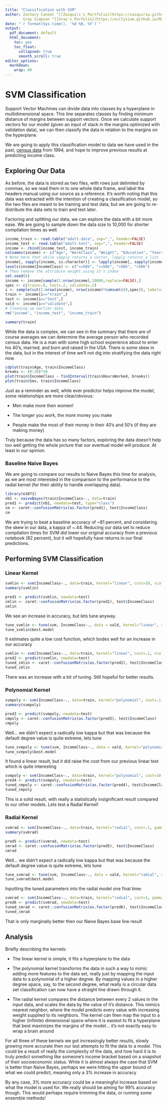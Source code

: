 ---
title: "Classification with SVM"
author: Zachary Canoot ^[[Zaiquiri's Portfolio](https://zaiquiriw.github.io/ml-portfolio/)]
        Gray Simpson ^[[Gray's Porfolio](https://ecclysium.github.io/MachineLearning_Portfolio/)]
date: "`r format(Sys.time(), '%d %B, %Y')`"
output:
  pdf_document: default
  html_document:
    toc: yes
    toc_float:
      collapsed: true
      smooth_scroll: true
editor_options: 
  markdown: 
    wrap: 80
---

# SVM Classification

Support Vector Machines can divide data into classes by a hyperplane in
multidimensional space. This line separates classes by finding minimum distance
of margins between support vectors. Once we calculate support vectors for our
model (given an input of slack in the margins optimized with validation data),
we can then classify the data in relation to the margins on the hyperplane.

We are going to apply this classification model to data we have used in the
past, [census
data](https://www.kaggle.com/datasets/rdcmdev/adult-income-dataset) from 1994,
and hope to improve previous results at predicting income class.

## Exploring Our Data

As before, the data is stored as two files, with rows just delimited by commas,
so we read them in to one whole data frame, and label the headers manual using
our source as a reference. It's worth noting that this data was extracted with
the intention of creating a classification model, so the two files are meant to
be training and test data, but we are going to re-distribute the data sets to
train and test later.

Factoring and splitting our data, we can explore the data with a bit more ease.
We are going to sample down the data size to 10,000 for shorter compilation
times as well.

```{r}

income_train <- read.table("adult.data", sep=",", header=FALSE)
income_test <- read.table("adult.test", sep=",", header=FALSE)
income <- rbind(income_test, income_train)
colnames(income) <- c("Age", "WorkClass", "Weight", "Education", "YearsEdu", "Marital-Status", "Job", "Relationship", "Race", "Sex", "CapitalGain", "CapitalLoss", "HoursWorked", "NativeCountry", "IncomeClass")
# Note here that while sapply returns a vector, lapply returns a list
income[, sapply(income, is.character)] <- lapply(income[, sapply(income, is.character)], as.factor)
levels(income$IncomeClass) <- c("<=50k", "<=50k", ">50k", ">50k")
# Then remove the attribute weight using it's index
set.seed(8)
income <- income[sample(1:nrow(income),10000,replace=FALSE),]
spec <- c(train=.6, test=.2, validate=.2)
i <- sample(cut(1:nrow(income), nrow(income)*cumsum(c(0,spec)), labels=names(spec)))
train <- income[i=="train",]
test <- income[i=="test",]
vald <- income[i=="validate",]
# Cleaning up earlier data
rm("income", "income_test", "income_train")
```

```{r}
summary(train)
```

While the data is complex, we can see in the summary that there are of course
averages we can determine the average person who recorded census data. He is a
man with some high school experience about to enter his 40's, married, and born
and raised in the USA. There is some skew in the data, but in the interest of
time we'll not dig into stratifying the data right now.

```{r}
cdplot(train$Age, train$IncomeClass)
breaks <- (0:10)*10
plot(train$IncomeClass ~ findInterval(train$HoursWorked, breaks))
plot(train$Sex, train$IncomeClass)
```

Just as a reminder as well, while ever predictor helps improve the model, some
relationships are more clear/obvious:

-   Men make more then women!

-   The longer you work, the more money you make

-   People make the most of their money in their 40's and 50's (if they are
    making money)

Truly because the data has so many factors, exploring the data doesn't help too
well getting the whole picture that our eventual model will produce. At least in
our opinion.

### Baseline Naive Bayes

We are going to compare our results to Naive Bayes this time for analysis, as we
are most interested in the comparison to the performance to the radial kernel
(for their ability to handle overlapping data).

```{r}
library(e1071)
nb1 <- naiveBayes(train$IncomeClass~., data=train)
pred1 <- predict(nb1, newdata=test, type="class")
cm <- caret::confusionMatrix(as.factor(pred1), test$IncomeClass)
cm
```

We are trying to beat a baseline accuracy of \~81 percent, and considering the
skew in our data, a kappa of \~.44. Reducing our data set to reduce compilation
times for SVM did lower our original accuracy from a previous notebook (82
percent), but it will hopefully have returns in our final predictions.

## Performing SVM Classification

### Linear Kernel

```{r}
svmlin <- svm(IncomeClass~., data=train, kernel="linear", cost=10, scale=TRUE)
summary(svmlin)
```

```{r}
pred1 <- predict(svmlin, newdata=test)
cmlin <- caret::confusionMatrix(as.factor(pred1), test$IncomeClass)
cmlin
```

We see an increase in accuracy, but lets tune anyway.

```{r}
tune_svmlin <- tune(svm, IncomeClass~., data = vald, kernel="linear", ranges=list(cost=c(0.001, 0.01, 0.1, 1, 5, 10, 100)))
tune_svmlin$best.model
```

It estimates quite a low cost function, which bodes well for an increase in our
accuracy

```{r}
svmlin <- svm(IncomeClass~., data=train, kernel="linear", cost=.1, scale=TRUE)
pred2 <- predict(svmlin, newdata=test)
tuned_cmlin <- caret::confusionMatrix(as.factor(pred2), test$IncomeClass)
tuned_cmlin
```

There was an increase with a bit of tuning. Still hopeful for better results.

### Polynomial Kernel

```{r}
svmpoly <- svm(IncomeClass~., data=train, kernel="polynomial", cost=.1, scale=TRUE)
summary(svmpoly)
```

```{r}
pred3 <- predict(svmpoly, newdata=test)
cmpoly <- caret::confusionMatrix(as.factor(pred3), test$IncomeClass)
cmpoly
```

Well... we didn't expect a radically low kappa but that was because the default
degree value is quite extreme, lets tune

```{r}
tune_svmpoly <- tune(svm, IncomeClass~., data = vald, kernel="polynomial", ranges=list(cost=c(0.001, 0.01, 0.1, 1, 5, 10, 100), degree=c(1,2,3)))
tune_svmpoly$best.model
```

It found a linear result, but it did raise the cost from our previous linear
test which is quite interesting

```{r}
svmpoly <- svm(IncomeClass~., data=train, kernel="polynomial", cost=10, degree=1, scale=TRUE)
pred4 <- predict(svmpoly, newdata=test)
tuned_cmpoly <- caret::confusionMatrix(as.factor(pred4), test$IncomeClass)
tuned_cmpoly
```

This is a solid result, with really a statistically insignificant result
compared to our other models. Lets test a Radial Kernel!

### Radial Kernel

```{r}
svmrad <- svm(IncomeClass~., data=train, kernel="radial", cost=.1, gamma=1, scale=TRUE)
summary(svmrad)
```

```{r}
pred5 <- predict(svmrad, newdata=test)
cmrad <- caret::confusionMatrix(as.factor(pred5), test$IncomeClass)
cmrad
```

Well... we didn't expect a radically low kappa but that was because the default
degree value is quite extreme, lets tune

```{r}
tune_svmrad <- tune(svm, IncomeClass~., data = vald, kernel="radial", ranges=list(cost=c(0.001, 0.01, 0.1, 1), gamma=c(.1, .5, 1)))
tune_svmrad$best.model
```

Inputting the tuned parameters into the radial model one final time:

```{r}
svmrad <- svm(IncomeClass~., data=train, kernel="radial", cost=1, gamma=.1, scale=TRUE)
pred6 <- predict(svmrad, newdata=test)
tuned_cmrad <- caret::confusionMatrix(as.factor(pred6), test$IncomeClass)
tuned_cmrad
```

That is only marginally better then our Naive Bayes base line result

## Analysis

Briefly describing the kernels:

-   The linear kernel is simple, it fits a hyperplane to the data

-   The polynomial kernel transforms the data in such a way to mimic adding more
    features to the data set, really just by mapping the input data to a
    polynomial of a higher degree. By mapping values in a higher degree space,
    say, to the second degree, what really is a circular data set classification
    can now have a straight line drawn through it.

-   The radial kernel compares the distance between every 2 values in the input
    data, and scales the data by the value of it's distance. This mimics nearest
    neighbor, where the model predicts every value with increasing weight
    supplied to its neighbors. The kernel can then map the input to a higher
    (infinite) dimensional space where it is easiest to fit a hyperplane that
    best maximizes the margins of the model... it's not exactly easy to wrap a
    brain around

For all three of these kernels we got increasingly better results, slowly
growing more accurate then our last attempts to fit the data to a model. This
could be a result of really the complexity of the data, and how hard it is to
truly predict something like someone's income bracket based on a snapshot of
their socioeconomic status. While it is almost always the case that SVM is
better than Naive Bayes, perhaps we were hitting the upper bound of what we
could predict, meaning only a 3% increase in accuracy

By any case, 3% more accuracy could be a meaningful increase based on what the
model is used for. We really should be aiming for 99% accuracy though. This
would perhaps require trimming the data, or running some ensemble methods!

